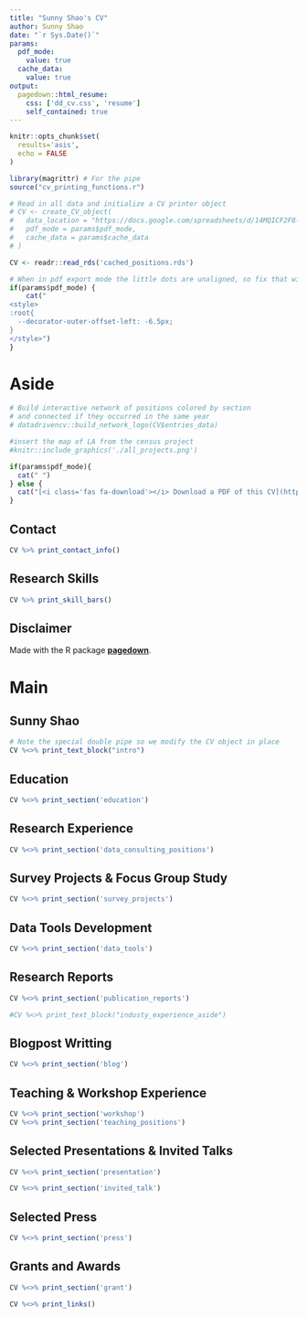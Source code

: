 ```yaml
---
title: "Sunny Shao's CV"
author: Sunny Shao
date: "`r Sys.Date()`"
params:
  pdf_mode:
    value: true
  cache_data:
    value: true
output:
  pagedown::html_resume:  
    css: ['dd_cv.css', 'resume']
    self_contained: true
---
```


```r
knitr::opts_chunk$set(
  results='asis', 
  echo = FALSE
)

library(magrittr) # For the pipe
source("cv_printing_functions.r")

# Read in all data and initialize a CV printer object
# CV <- create_CV_object(
#   data_location = "https://docs.google.com/spreadsheets/d/14MQICF2F8-vf8CKPF1m4lyGKO6_thG-4aSwat1e2TWc",  
#   pdf_mode = params$pdf_mode,
#   cache_data = params$cache_data
# )

CV <- readr::read_rds('cached_positions.rds')
```


```r
# When in pdf export mode the little dots are unaligned, so fix that with some conditional CSS.
if(params$pdf_mode) {
    cat("
<style>
:root{
  --decorator-outer-offset-left: -6.5px;
}
</style>")
}
```


Aside
================================================================================

```r
# Build interactive network of positions colored by section
# and connected if they occurred in the same year
# datadrivencv::build_network_logo(CV$entries_data)

#insert the map of LA from the census project
#knitr::include_graphics('./all_projects.png')

```


```r
if(params$pdf_mode){
  cat(" ")
} else {
  cat("[<i class='fas fa-download'></i> Download a PDF of this CV](https://sunnyyshao.github.io/cv/sunnyshao_cv.pdf)")
}
```

Contact {#contact}
--------------------------------------------------------------------------------

```r
CV %>% print_contact_info()
```


Research Skills {#skills}
--------------------------------------------------------------------------------

```r
CV %>% print_skill_bars()
```

Disclaimer {#disclaimer}
--------------------------------------------------------------------------------

Made with the R package [**pagedown**](https://github.com/rstudio/pagedown). 



Main
================================================================================

Sunny Shao {#title}
--------------------------------------------------------------------------------

```r
# Note the special double pipe so we modify the CV object in place
CV %<>% print_text_block("intro") 
```

Education {data-icon=graduation-cap data-concise=true}
--------------------------------------------------------------------------------

```r
CV %<>% print_section('education')
```

Research Experience {data-icon=suitcase}
--------------------------------------------------------------------------------

```r
CV %<>% print_section('data_consulting_positions')
```

Survey Projects & Focus Group Study {data-icon=poll}
--------------------------------------------------------------------------------

```r
CV %<>% print_section('survey_projects')
```

Data Tools Development {data-icon=database}
--------------------------------------------------------------------------------

```r
CV %<>% print_section('data_tools')
```

Research Reports  {data-icon=book}
--------------------------------------------------------------------------------

```r
CV %<>% print_section('publication_reports')
```

::: aside
```r
#CV %<>% print_text_block("industy_experience_aside")
```
:::

Blogpost Writting {data-icon=pen}
--------------------------------------------------------------------------------
```r
CV %<>% print_section('blog')
```

Teaching & Workshop Experience {data-icon=chalkboard-teacher}
--------------------------------------------------------------------------------

```r
CV %<>% print_section('workshop')
CV %<>% print_section('teaching_positions')

```

Selected Presentations & Invited Talks {data-icon=users}
--------------------------------------------------------------------------------
```r
CV %<>% print_section('presentation')
```

```r
CV %<>% print_section('invited_talk')
```

Selected Press  {data-icon=newspaper}
--------------------------------------------------------------------------------

```r
CV %<>% print_section('press')
```

Grants and Awards {data-icon=award}
--------------------------------------------------------------------------------

```r
CV %<>% print_section('grant')
```

```r
CV %<>% print_links()
```

